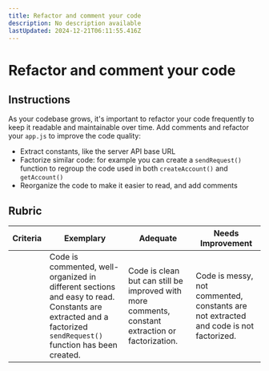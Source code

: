 ```yaml
---
title: Refactor and comment your code
description: No description available
lastUpdated: 2024-12-21T06:11:55.416Z
---
```


# Refactor and comment your code

## Instructions

As your codebase grows, it's important to refactor your code frequently to keep it readable and maintainable over time. Add comments and refactor your `app.js` to improve the code quality:

- Extract constants, like the server API base URL
- Factorize similar code: for example you can create a `sendRequest()` function to regroup the code used in both `createAccount()` and `getAccount()`
- Reorganize the code to make it easier to read, and add comments

## Rubric

| Criteria | Exemplary                                                                                                                                                     | Adequate                                                                                          | Needs Improvement                                                                     |
| -------- | ------------------------------------------------------------------------------------------------------------------------------------------------------------- | ------------------------------------------------------------------------------------------------- | ------------------------------------------------------------------------------------- |
|          | Code is commented, well-organized in different sections and easy to read. Constants are extracted and a factorized `sendRequest()` function has been created. | Code is clean but can still be improved with more comments, constant extraction or factorization. | Code is messy, not commented, constants are not extracted and code is not factorized. |

